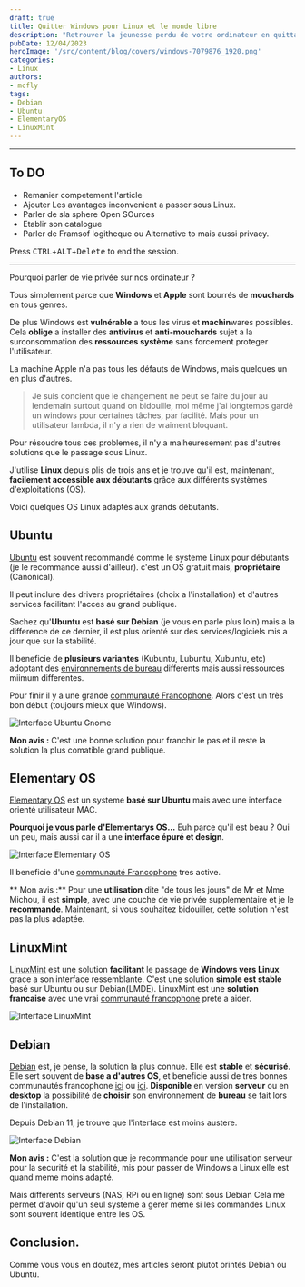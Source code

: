 ```yaml
---
draft: true
title: Quitter Windows pour Linux et le monde libre
description: "Retrouver la jeunesse perdu de votre ordinateur en quittant Windows pour Linux et découvrer un monde libre et de partage."
pubDate: 12/04/2023
heroImage: '/src/content/blog/covers/windows-7079876_1920.png'
categories: 
- Linux
authors: 
- mcfly
tags:
- Debian
- Ubuntu
- ElementaryOS
- LinuxMint
---
```


---
## To DO
- Remanier competement l'article
- Ajouter Les avantages inconvenient a passer sous Linux.
- Parler de sla sphere Open SOurces
- Etablir son catalogue
- Parler de Framsof logitheque ou Alternative to mais aussi privacy.

Press <span><kbd>CTRL</kbd>+<kbd>ALT</kbd>+<kbd>Delete</kbd></span> to end the session.


---
Pourquoi parler de vie privée sur nos ordinateur ?

Tous simplement parce que **Windows** et **Apple** sont bourrés de **mouchards** en tous genres.

De plus Windows est **vulnérable** a tous les virus et **machin**wares possibles. Cela **oblige** a installer des **antivirus** et **anti-mouchards** sujet a la surconsommation des **ressources système** sans forcement proteger l'utilisateur.

La machine Apple n'a pas tous les défauts de Windows, mais quelques un en plus d'autres.

> Je suis concient que le changement ne peut se faire du jour au lendemain surtout quand on bidouille, moi même j'ai longtemps gardé un windows pour certaines tâches, par facilité. Mais pour un utilisateur lambda, il n'y a rien de vraiment bloquant.

Pour résoudre tous ces problemes, il n'y a malheuresement pas d'autres solutions que le passage sous Linux.

J'utilise **Linux** depuis plis de trois ans et je trouve qu'il est, maintenant, **facilement accessible aux débutants** grâce aux différents systèmes d'exploitations (OS).

Voici quelques OS Linux adaptés aux grands débutants.

## Ubuntu
[Ubuntu](https://ubuntu.com/) est souvent recommandé comme le systeme Linux pour débutants (je le recommande aussi d'ailleur). c'est un OS gratuit mais, **propriétaire** (Canonical). 

Il peut inclure des drivers propriétaires (choix a l'installation) et d'autres services facilitant l'acces au grand publique.

Sachez qu'**Ubuntu** est **basé sur Debian** (je vous en parle plus loin) mais a la difference de ce dernier, il est plus orienté sur des services/logiciels mis a jour que sur la stabilité.

Il beneficie de **plusieurs variantes** (Kubuntu, Lubuntu, Xubuntu, etc) adoptant des [environnements de bureau](https://doc.ubuntu-fr.org/environnements) differents mais aussi ressources miimum differentes.

Pour finir il y a une grande [communauté Francophone](https://www.ubuntu-fr.org/). Alors c'est un très bon début (toujours mieux que Windows).

![Interface Ubuntu Gnome](./img/ubuntu.png)

**Mon avis :** 
C'est une bonne solution pour franchir le pas et il reste la solution la plus comatible grand publique.

## Elementary OS
[Elementary OS](https://elementary.io/) est un systeme **basé sur Ubuntu** mais avec une interface orienté utilisateur MAC.

**Pourquoi je vous parle d'Elementarys OS...** Euh parce qu'il est beau ? Oui un peu, mais aussi car il a une **interface épuré et design**. 

![Interface Elementary OS](./img/elementary.jpg)

Il beneficie d'une [communauté Francophone](https://www.elementaryos-fr.org/) tres active.

** Mon avis :**
Pour une **utilisation** dite "de tous les jours" de Mr et Mme Michou, il est **simple**, avec une couche de vie privée supplementaire et je le **recommande**.
Maintenant, si vous souhaitez bidouiller, cette solution n'est pas la plus adaptée.


## LinuxMint
[LinuxMint](https://linuxmint.com/) est une solution **facilitant** le passage de **Windows vers Linux** grace a son interface ressemblante. 
C'est une solution **simple est stable** basé sur Ubuntu ou sur Debian(LMDE). LinuxMint est une **solution francaise** avec une vrai [communauté francophone](https://forum-francophone-linuxmint.fr/) prete a aider.

![Interface LinuxMint](./img/linuxmint.jpg)

## Debian
[Debian](https://www.debian.org/index.fr.html) est, je pense, la solution la plus connue. Elle est **stable** et **sécurisé**.
Elle sert souvent de **base a d'autres OS**, et beneficie aussi de trés bonnes communautés francophone [ici](https://debian-facile.org/) ou [ici](https://france.debian.net/).
**Disponible** en version **serveur** ou en **desktop** la possibilité de **choisir** son environnement de **bureau** se fait lors de l'installation.

Depuis Debian 11, je trouve que l'interface est moins austere.

![Interface Debian](./img/debian.jpg)

**Mon avis :**
C'est la solution que je recommande pour une utilisation serveur pour la securité et la stabilité, mis pour passer de Windows a Linux elle est quand meme moins adapté.

Mais differents serveurs (NAS, RPi ou en ligne) sont sous Debian Cela me permet d'avoir qu'un seul systeme a gerer meme si les commandes Linux sont souvent identique entre les OS.


## Conclusion.
Comme vous vous en doutez, mes articles seront plutot orintés Debian ou Ubuntu.